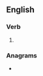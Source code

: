 {{also|tasering}}
==English==

===Verb===
{{head|en|present participle}}

# {{present participle of|Taser|lang=en|nocat=1}}

===Anagrams===
* {{anagrams|en|Tangiers|Tigranes|angriest|angrites|angstier|astringe|ganister|gantries|granites|inert gas|ingrates|rangiest|stearing|tearings}}